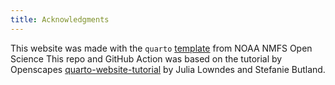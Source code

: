 ```yaml
---
title: Acknowledgments
---
```


This website was made with the `quarto` [template](https://github.com/nmfs-opensci/NOAA-quarto-simple) from NOAA NMFS Open Science 
This repo and GitHub Action was based on the tutorial by Openscapes [quarto-website-tutorial](https://github.com/Openscapes/quarto-website-tutorial) by Julia Lowndes and Stefanie Butland.
